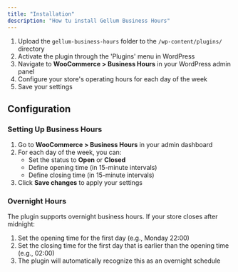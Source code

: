 ```yaml
---
title: "Installation"
description: "How tu install Gellum Business Hours"
---
```


1. Upload the `gellum-business-hours` folder to the `/wp-content/plugins/` directory
2. Activate the plugin through the 'Plugins' menu in WordPress
3. Navigate to **WooCommerce \> Business Hours** in your WordPress admin panel
4. Configure your store's operating hours for each day of the week
5. Save your settings

## Configuration

### Setting Up Business Hours

1. Go to **WooCommerce \> Business Hours** in your admin dashboard
2. For each day of the week, you can:
   - Set the status to **Open** or **Closed**
   - Define opening time (in 15-minute intervals)
   - Define closing time (in 15-minute intervals)
3. Click **Save changes** to apply your settings

### Overnight Hours

The plugin supports overnight business hours. If your store closes after midnight:

1. Set the opening time for the first day (e.g., Monday 22:00)
2. Set the closing time for the first day that is earlier than the opening time (e.g., 02:00)
3. The plugin will automatically recognize this as an overnight schedule